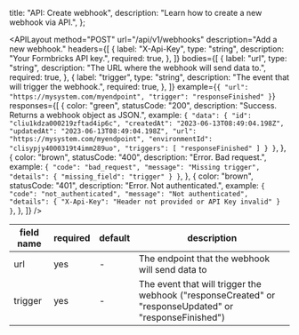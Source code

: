 
  title: "API: Create webhook",
  description: "Learn how to create a new webhook via API.",
};

<APILayout
  method="POST"
  url="/api/v1/webhooks"
  description="Add a new webhook."
  headers={[
    {
      label: "X-Api-Key",
      type: "string",
      description: "Your Formbricks API key.",
      required: true,
    },
  ]}
  bodies={[
    {
      label: "url",
      type: "string",
      description: "The URL where the webhook will send data to.",
      required: true,
    },
    {
      label: "trigger",
      type: "string",
      description: "The event that will trigger the webhook.",
      required: true,
    },
  ]}
  example={`{
  "url": "https://mysystem.com/myendpoint",
  "trigger": "responseFinished"
}`}
  responses={[
    {
      color: "green",
      statusCode: "200",
      description: "Success. Returns a webhook object as JSON.",
      example: `{
  "data": {
    "id": "cliu1kdza000219zftad4ip6c",
    "createdAt": "2023-06-13T08:49:04.198Z",
    "updatedAt": "2023-06-13T08:49:04.198Z",
    "url": "https://mysystem.com/myendpoint",
    "environmentId": "clisypjy4000319t4imm289uo",
    "triggers": [
        "responseFinished"
    ]
  }
}`,
    },
    {
      color: "brown",
      statusCode: "400",
      description: "Error. Bad request.",
      example: `{
  "code": "bad_request",
  "message": "Missing trigger",
  "details": {
    "missing_field": "trigger"
  }
}`,
    },
    {
      color: "brown",
      statusCode: "401",
      description: "Error. Not authenticated.",
      example: `{
  "code": "not_authenticated",
  "message": "Not authenticated",
  "details": {
    "X-Api-Key": "Header not provided or API Key invalid"
  }
}`,
    },
  ]}
/>

| field name | required | default | description                                                                                            |
| ---------- | -------- | ------- | ------------------------------------------------------------------------------------------------------ |
| url        | yes      | -       | The endpoint that the webhook will send data to                                                        |
| trigger    | yes      | -       | The event that will trigger the webhook ("responseCreated" or "responseUpdated" or "responseFinished") |

